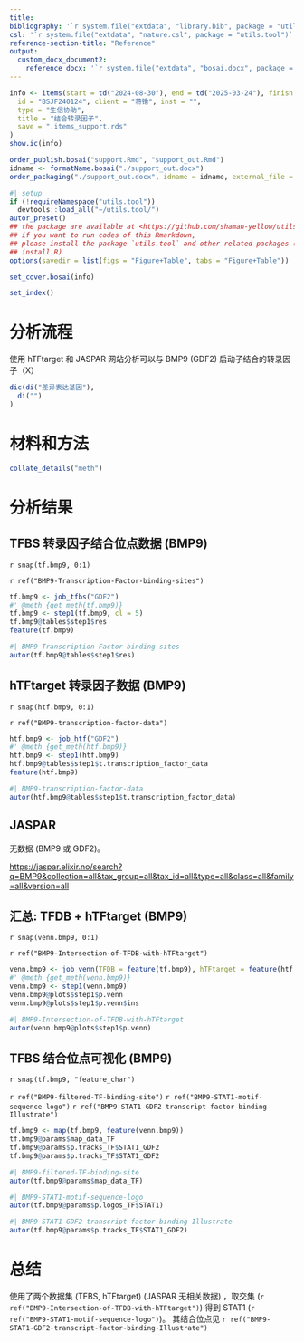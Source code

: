 ```yaml
---
title: 
bibliography: '`r system.file("extdata", "library.bib", package = "utils.tool")`'
csl: '`r system.file("extdata", "nature.csl", package = "utils.tool")`'
reference-section-title: "Reference"
output:
  custom_docx_document2:
    reference_docx: '`r system.file("extdata", "bosai.docx", package = "utils.tool")`'
---
```



```r
info <- items(start = td("2024-08-30"), end = td("2025-03-24"), finish = td("2025-03-25"),
  id = "BSJF240124", client = "蒋镥", inst = "",
  type = "生信协助",
  title = "结合转录因子",
  save = ".items_support.rds"
)
show.ic(info)

order_publish.bosai("support.Rmd", "support_out.Rmd")
idname <- formatName.bosai("./support_out.docx")
order_packaging("./support_out.docx", idname = idname, external_file = NULL)
```

```r
#| setup
if (!requireNamespace("utils.tool"))
  devtools::load_all("~/utils.tool/")
autor_preset()
## the package are available at <https://github.com/shaman-yellow/utils.tool>
## if you want to run codes of this Rmarkdown,
## please install the package `utils.tool` and other related packages (run
## install.R)
options(savedir = list(figs = "Figure+Table", tabs = "Figure+Table"))
```

```r
set_cover.bosai(info)
```

```r
set_index()
```

# 分析流程 {#abstract}

使用 hTFtarget 和 JASPAR 网站分析可以与 BMP9 (GDF2) 启动子结合的转录因子（X）

```r
dic(di("差异表达基因"),
  di("")
)

```

# 材料和方法 {#introduction}

```r
collate_details("meth")
```

# 分析结果 {#workflow}

## TFBS 转录因子结合位点数据 (BMP9)

`r snap(tf.bmp9, 0:1)`

`r ref("BMP9-Transcription-Factor-binding-sites")`
<!-- LEGEND_END -->

```r
tf.bmp9 <- job_tfbs("GDF2")
#' @meth {get_meth(tf.bmp9)}
tf.bmp9 <- step1(tf.bmp9, cl = 5)
tf.bmp9@tables$step1$res
feature(tf.bmp9)
```


```r
#| BMP9-Transcription-Factor-binding-sites
autor(tf.bmp9@tables$step1$res)
```

## hTFtarget 转录因子数据 (BMP9)

`r snap(htf.bmp9, 0:1)`

`r ref("BMP9-transcription-factor-data")`
<!-- LEGEND_END -->

```r
htf.bmp9 <- job_htf("GDF2")
#' @meth {get_meth(htf.bmp9)}
htf.bmp9 <- step1(htf.bmp9)
htf.bmp9@tables$step1$t.transcription_factor_data
feature(htf.bmp9)

```


```r
#| BMP9-transcription-factor-data
autor(htf.bmp9@tables$step1$t.transcription_factor_data)
```

## JASPAR

无数据 (BMP9 或 GDF2)。

<https://jaspar.elixir.no/search?q=BMP9&collection=all&tax_group=all&tax_id=all&type=all&class=all&family=all&version=all>

## 汇总: TFDB + hTFtarget (BMP9)

`r snap(venn.bmp9, 0:1)`

`r ref("BMP9-Intersection-of-TFDB-with-hTFtarget")`
<!-- LEGEND_END -->

```r
venn.bmp9 <- job_venn(TFDB = feature(tf.bmp9), hTFtarget = feature(htf.bmp9))
#' @meth {get_meth(venn.bmp9)}
venn.bmp9 <- step1(venn.bmp9)
venn.bmp9@plots$step1$p.venn
venn.bmp9@plots$step1$p.venn$ins
```

```r
#| BMP9-Intersection-of-TFDB-with-hTFtarget
autor(venn.bmp9@plots$step1$p.venn)
```

## TFBS 结合位点可视化 (BMP9)

`r snap(tf.bmp9, "feature_char")`

`r ref("BMP9-filtered-TF-binding-site")`
`r ref("BMP9-STAT1-motif-sequence-logo")`
`r ref("BMP9-STAT1-GDF2-transcript-factor-binding-Illustrate")`
<!-- LEGEND_END -->

```r
tf.bmp9 <- map(tf.bmp9, feature(venn.bmp9))
tf.bmp9@params$map_data_TF
tf.bmp9@params$p.tracks_TF$STAT1_GDF2
tf.bmp9@params$p.tracks_TF$STAT1_GDF2
```



```r
#| BMP9-filtered-TF-binding-site
autor(tf.bmp9@params$map_data_TF)
```


```r
#| BMP9-STAT1-motif-sequence-logo
autor(tf.bmp9@params$p.logos_TF$STAT1)
```


```r
#| BMP9-STAT1-GDF2-transcript-factor-binding-Illustrate
autor(tf.bmp9@params$p.tracks_TF$STAT1_GDF2)
```

# 总结 {#conclusion}

使用了两个数据集 (TFBS, hTFtarget) (JASPAR 无相关数据) ，取交集
(`r ref("BMP9-Intersection-of-TFDB-with-hTFtarget")`)
得到 STAT1 (`r ref("BMP9-STAT1-motif-sequence-logo")`)。
其结合位点见 `r ref("BMP9-STAT1-GDF2-transcript-factor-binding-Illustrate")` 



